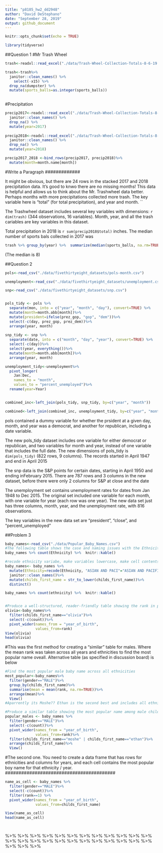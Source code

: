 ```yaml
---
title: "p8105_hw2_dd2948"
author: "David DeStephano"
date: "September 28, 2019"
output: github_document
---
```


```r
knitr::opts_chunk$set(echo = TRUE)
```

```r
library(tidyverse)
```

##Question 1
#Mr Trash Wheel
```r
trash<-readxl::read_excel("./data/Trash-Wheel-Collection-Totals-8-6-19.xlsx", sheet = 1)

trash<-trash%>%
  janitor::clean_names() %>%
    select(-x15) %>%
  drop_na(dumpster) %>%
  mutate(sports_balls=as.integer(sports_balls))
  
```

#Precipitation
```r
precip2017<-readxl::read_excel("./data/Trash-Wheel-Collection-Totals-8-6-19.xlsx", sheet = 6, range = "A2:B14") %>%  
  janitor::clean_names() %>%
  drop_na() %>%
  mutate(year=2017) 
  
precip2018<-readxl::read_excel("./data/Trash-Wheel-Collection-Totals-8-6-19.xlsx", sheet = 5, range = "A2:B14") %>%  
  janitor::clean_names() %>%
  drop_na() %>%
  mutate(year=2018) 

precip2017_2018 <-bind_rows(precip2017, precip2018)%>%
  mutate(month=month.name[month])

```
#############
#Write a Paragraph
#############

It might be obvious, but there are 24 rows in the stacked 2017 and 2018 precipitation data. It's good to knwo there are no missing months! This data is helpful and allows us to think about the Mr. Trashwheel data better. Perhaps months with more precipitations collected more trash. The key variable here is "total" (for total precipitation), and year and month.
``

The Trashwheel dataset includes several key variables with dimensions: `r dim(trash)` (344 observations, 16 variables). Month, year, and all the trash cariables are key variables in this dataset.

Total precipitation in 2018 is `r sum(precip2018$total)` inches.
The median number of sports bals collected in 2017 was 
```r
trash %>% group_by(year) %>%  summarize(median(sports_balls, na.rm=TRUE))
``` 
(The median is 8)




##Question 2
```r
pols<-read_csv("./data/fivethirtyeight_datasets/pols-month.csv")

unemployment<-read_csv("./data/fivethirtyeight_datasets/unemployment.csv")

snp<-read_csv("./data/fivethirtyeight_datasets/snp.csv")


pols_tidy <- pols %>%
  separate(mon, into = c("year", "month", "day"), convert=TRUE) %>%
  mutate(month=month.abb[month])%>%
  mutate(president=ifelse(prez_gop, "gop", "dem"))%>%
  select(-c(day, prez_gop, prez_dem))%>%
  arrange(year, month)
  
snp_tidy <- snp %>%
  separate(date, into = c("month", "day", "year"), convert=TRUE) %>%
  select(-c(day))%>%
  select(year, everything())%>%
  mutate(month=month.abb[month])%>%
  arrange(year, month)

unemployment_tidy<-unemployment%>%
  pivot_longer(
    Jan:Dec,
    names_to = "month", 
    values_to = "percent_unemployed")%>%
  rename(year=Year)
  

combined_inc<-left_join(pols_tidy, snp_tidy, by=c("year", "month"))

combined<-left_join(combined_inc, unemployment_tidy, by=c("year", "month"))
```  
pols contained a dummy variable for whether the prsident at a given day, month, and year was a democrat, and another for republican, including a date variable.

The new pols_tidy dataset includes one variable for either democrat or republican, and two variables for month and year, instead of one variable that includes the full date.
The new dimensions of pols_tidy is `dim(pols_tidy)` (822 rows, 9 columns). The records started in April 1947 and end in April 2015

The snp data is the S&P points for certain dates, starting in April 1950 and ending inFebruary 2015. There are 787 rows and 3 columns in the new dataset, before there were only 2 columns for S&P at close and the date

The unemployment set contains unemployment rates for dates from Jan 1948 to Dec 2015. The original set included one variable for each month, with one variable for year (each row was one year). The new data set just has three columns, month, year, and the unemployment rate, with 816 observations.

The key variables in the new data set are "president", "close", and "percent_unemployed"

##Problem 3

```r
baby_names<-read_csv("./data/Popular_Baby_Names.csv")
#The following table shows the case and naming issues with the Ethnicity variable
baby_names %>% count(Ethnicity) %>%  knitr::kable()

#recode ethnicity variabe, make variables lowercase, make cell contents lowercase to remove since different name cases, duplictates with distinct()
baby_names<- baby_names %>%
  mutate(Ethnicity=recode(Ethnicity, "ASIAN AND PACI"="ASIAN AND PACIFIC ISLANDER"), Ethnicity=recode(Ethnicity, "BLACK NON HISP"="BLACK NON HISPANIC"), Ethnicity=recode(Ethnicity, "WHITE NON HISP"="WHITE NON HISPANIC"))%>%
  janitor::clean_names()%>%
  mutate(childs_first_name = str_to_lower(childs_first_name))%>%
  distinct()

baby_names %>% count(ethnicity) %>%  knitr::kable()


#Produce a well-structured, reader-friendly table showing the rank in popularity of the name "Olivia" as a female baby name over time; this should have rows for ethnicities and columns for year. 
olivia<-baby_names%>%
  filter(childs_first_name=="olivia")%>%
  select(-c(count))%>%
  pivot_wider(names_from = "year_of_birth",
              values_from=rank)
View(olivia)
head(olivia)
```

#This was the first method for creating a "similar" table for males. Where the mean rank was taken across all years and ethnicities to find the most popular name oveall. Alternative table (as specified in discussion board) is below

```r
#Find the most popular male baby name across all ethnicities
most_popular<-baby_names%>%
  filter(gender=="MALE")%>%
  group_by(childs_first_name)%>%
  summarise(mean = mean(rank, na.rm=TRUE))%>%
  arrange(mean)%>%
  View()
#Aparrently its Moshe?? Ethan is the second best and includes all ethnicities, "Moshe" is only for white people..

#Produce a similar table showing the most popular name among male children over time. Including "Moshe"" just because it has the lowest average, even though there is no nonwhite rank data
popular_males <- baby_names %>%
  filter(gender=="MALE")%>%
  select(-c(count))%>%
  pivot_wider(names_from = "year_of_birth",
              values_from=rank)%>%
  filter(childs_first_name=="moshe" | childs_first_name=="ethan")%>%
  arrange(childs_first_name)%>%
  View()

```

#########################################
#The second one. You need to create a data frame that has rows for ethnicities and columns for years, and each cell contains the most popular boy name for that ethnicity / year. 
#########################################
```r
name_as_cell <- baby_names %>%
  filter(gender=="MALE")%>%
  select(-c(count))%>%
  filter(rank==1) %>% 
  pivot_wider(names_from = "year_of_birth",
              values_from=childs_first_name)

View(name_as_cell)
head(name_as_cell)
  



```


%>% %>% %>% %>% %>% %>% %>% %>% %>% %>% %>% %>% %>% %>% %>% %>% %>% %>% %>% %>% %>% %>% %>% %>% %>% %>% %>% 


  
  
  